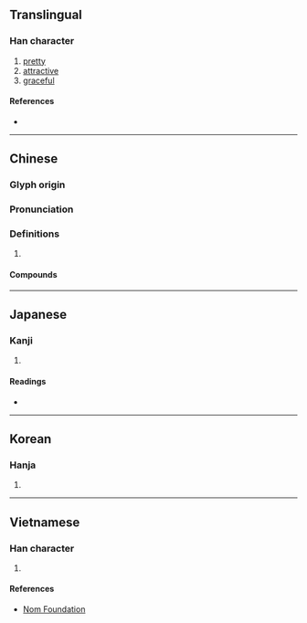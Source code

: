 {{character info/new}}
==Translingual==

===Han character===
{{Han char|rn=38|rad=女|as=09|sn=12|four=40421|canj=VYRN|ids=⿰女亭}}

# [[pretty]]
# [[attractive]]
# [[graceful]]

====References====
* {{Han ref|kx=0265.290|dkj=06457|hdz=21068.070|uh=5A77|ud=23159|bh=B440|bd=46144}}

----

==Chinese==
{{zh-forms}}

===Glyph origin===
{{Han etym}}

===Pronunciation===
{{zh-pron
|m=tíng
|c=ting4
|mn=têng
|mn-t=dêng5
|mc=
|oc=y
|cat=
}}

===Definitions===
{{zh-hanzi}}

# {{rfdef|zh}}

====Compounds====
{{zh-der|嫋嫋婷婷|婷婷|婷婷玉立|娉婷|嬝嬝婷婷|裊裊婷婷}}

----

==Japanese==

===Kanji===
{{ja-kanji|grade=|rs=女09}}

# {{defn|lang=ja|sort=女09}}

====Readings====
* {{ja-readings|on=[[てい]] (tei), [[ちょう]] (chō)|kun=[[うつくしい]] (utsukushii)}}

----

==Korean==

===Hanja===
{{ko-hanja|hangeul=정|rv=jeong|mr=chŏng}}

# {{defn|lang=ko|sort=女09}}

----

==Vietnamese==

===Han character===
{{vi-readings|rs=女09|hanviet=đình}}

# {{defn|lang=vi|sort=女09}}

====References====
* [http://nomfoundation.org/common/nom_details.php?codepoint=5a77 Nom Foundation]